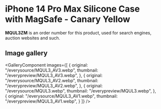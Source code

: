 
# iPhone 14 Pro Max Silicone Case with MagSafe - Canary Yellow

<Callout type='info' emoji='👉🏻'>**MQUL3ZM** is an order number for this product, used for search engines, auction websites and such.</Callout>

## Image gallery

<GalleryComponent
    images={[
      {
        original: "/everysource/MQUL3_AV3.webp",
        thumbnail: "/everypreview/MQUL3_AV3.webp",
      },
      {
        original: "/everysource/MQUL3_AV2.webp",
        thumbnail: "/everypreview/MQUL3_AV2.webp",
      },
      {
        original: "/everysource/MQUL3.webp",
        thumbnail: "/everypreview/MQUL3.webp",
      },
      {
        original: "/everysource/MQUL3_AV1.webp",
        thumbnail: "/everypreview/MQUL3_AV1.webp",
      }
    ]}
  />
